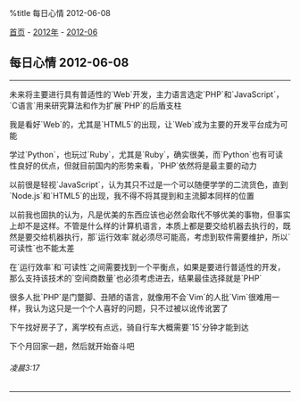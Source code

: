 %title 每日心情 2012-06-08

[[../../../index|首页]] - [[../index|2012年]] - [[index|2012-06]]
==每日心情 2012-06-08==
----
未来将主要进行具有普适性的`Web`开发，主力语言选定`PHP`和`JavaScript`，`C语言`用来研究算法和作为扩展`PHP`的后盾支柱

我是看好`Web`的，尤其是`HTML5`的出现，让`Web`成为主要的开发平台成为可能

学过`Python`，也玩过`Ruby`，尤其是`Ruby`，确实很美，而`Python`也有可读性良好的优点，但就目前国内的形势来看，`PHP`依然将是最主要的动力

以前很是轻视`JavaScript`，认为其只不过是一个可以随便学学的二流货色，直到`Node.js`和`HTML5`的出现，我不得不将其提到和主流脚本同样的位置

以前我也固执的认为，凡是优美的东西应该也必然会取代不够优美的事物，但事实上却不是这样。不管是什么样的计算机语言，本质上都是要交给机器去执行的，既然是要交给机器执行，那`运行效率`就必须尽可能高，考虑到软件需要维护，所以`可读性`也不能太差

在`运行效率`和`可读性`之间需要找到一个平衡点，如果是要进行普适性的开发，那么支持该技术的`空间商数量`也必须考虑进去，结果最佳选择就是`PHP`

很多人批`PHP`是门蹩脚、丑陋的语言，就像用不会`Vim`的人批`Vim`很难用一样，我认为这只是一个个人喜好的问题，只不过被以讹传讹罢了

下午找好房子了，离学校有点远，骑自行车大概需要`15`分钟才能到达

下个月回家一趟，然后就开始奋斗吧
======凌晨3:17======
----
